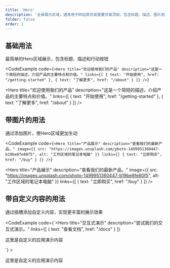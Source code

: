 ```yaml
---
title: 'Hero'
description: '全屏展示区域，通常用于网站首页或重要页面顶部，包含标题、描述、图片和行动按钮'
folder: false
order: 1
---
```



## 基础用法

最简单的Hero区域展示，包含标题、描述和行动按钮

<CodeExample
  code={`<Hero
  title="欢迎使用我们的产品"
  description="这是一个简短的描述，介绍产品的主要特点和价值。"
  links={[
    { text: "开始使用", href: "/getting-started" },
    { text: "了解更多", href: "/about" }
  ]}
/>`}
>
  <Hero
    title="欢迎使用我们的产品"
    description="这是一个简短的描述，介绍产品的主要特点和价值。"
    links={[
      { text: "开始使用", href: "/getting-started" },
      { text: "了解更多", href: "/about" }
    ]}
  />
</CodeExample>

## 带图片的用法

通过添加图片，使Hero区域更加生动

<CodeExample
  code={`<Hero
  title="产品展示"
  description="查看我们的最新产品。"
  image={{ src: "https://images.unsplash.com/photo-1499951360447-b19be8fe80f5", alt: "工作区域的笔记本电脑" }}
  links={[
    { text: "立即购买", href: "/buy" }
  ]}
/>`}
>
  <Hero
    title="产品展示"
    description="查看我们的最新产品。"
    image={{ src: "https://images.unsplash.com/photo-1499951360447-b19be8fe80f5", alt: "工作区域的笔记本电脑" }}
    links={[
      { text: "立即购买", href: "/buy" }
    ]}
  />
</CodeExample>

## 带自定义内容的用法

通过插槽添加自定义内容，实现更丰富的展示效果

<CodeExample
  code={`<Hero
  title="交互式演示"
  description="尝试我们的交互式演示。"
  links={[
    { text: "查看文档", href: "/docs" }
  ]}
>
  <div slot="app" class="cosy:bg-base-200 cosy:p-4 cosy:rounded-lg cosy:w-full cosy:max-w-md cosy:mx-auto">
    <p class="cosy:text-center">这里是自定义的应用演示内容</p>
  </div>
</Hero>`}
>
  <Hero
    title="交互式演示"
    description="尝试我们的交互式演示。"
    links={[
      { text: "查看文档", href: "/docs" }
    ]}
  >
    <div slot="app" class="cosy:bg-base-200 cosy:p-4 cosy:rounded-lg cosy:w-full cosy:max-w-md cosy:mx-auto">
      <p class="cosy:text-center">这里是自定义的应用演示内容</p>
    </div>
  </Hero>
</CodeExample> 
